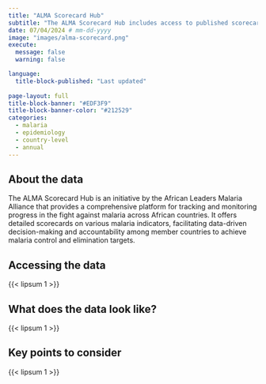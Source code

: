 ```yaml
---
title: "ALMA Scorecard Hub"
subtitle: "The ALMA Scorecard Hub includes access to published scorecard tools from several African ministries of health."
date: 07/04/2024 # mm-dd-yyyy
image: "images/alma-scorecard.png"
execute:
  message: false
  warning: false

language: 
  title-block-published: "Last updated"
  
page-layout: full
title-block-banner: "#EDF3F9"
title-block-banner-color: "#212529"
categories:
  - malaria
  - epidemiology
  - country-level
  - annual
---
```


## About the data

The ALMA Scorecard Hub is an initiative by the African Leaders Malaria Alliance that provides a comprehensive platform for tracking and monitoring progress in the fight against malaria across African countries. It offers detailed scorecards on various malaria indicators, facilitating data-driven decision-making and accountability among member countries to achieve malaria control and elimination targets.

## Accessing the data

{{< lipsum 1 >}}

## What does the data look like?

{{< lipsum 1 >}}

## Key points to consider

{{< lipsum 1 >}}